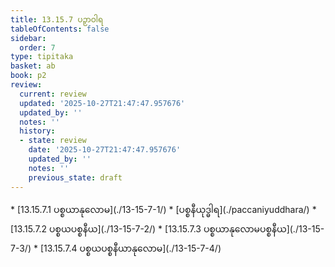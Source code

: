 ```yaml
---
title: 13.15.7 ပဉှာဝါရ
tableOfContents: false
sidebar:
  order: 7
type: tipitaka
basket: ab
book: p2
review:
  current: review
  updated: '2025-10-27T21:47:47.957676'
  updated_by: ''
  notes: ''
  history:
  - state: review
    date: '2025-10-27T21:47:47.957676'
    updated_by: ''
    notes: ''
    previous_state: draft
---
```



<ReviewStatus review={frontmatter.review} showDetails={true} />

<HypothesisAnnotation frontmatter={frontmatter} />

<DynamicBreadcrumb />



<TableOfContents book="p2" section="13.15.7">
* [13.15.7.1 ပစ္စယာနုလောမ](./13-15-7-1/)
* [ပစ္စနီယုဒ္ဓါရ](./paccaniyuddhara/)
* [13.15.7.2 ပစ္စယပစ္စနီယ](./13-15-7-2/)
* [13.15.7.3 ပစ္စယာနုလောမပစ္စနီယ](./13-15-7-3/)
* [13.15.7.4 ပစ္စယပစ္စနီယာနုလောမ](./13-15-7-4/)
</TableOfContents>